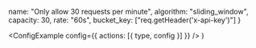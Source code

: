 
  name: "Only allow 30 requests per minute",
  algorithm: "sliding_window",
  capacity: 30,
  rate: "60s",
  bucket_key: ["req.getHeader('x-api-key')"]
}

  <ConfigExample config={{ actions: [{ type, config }] }} />
)